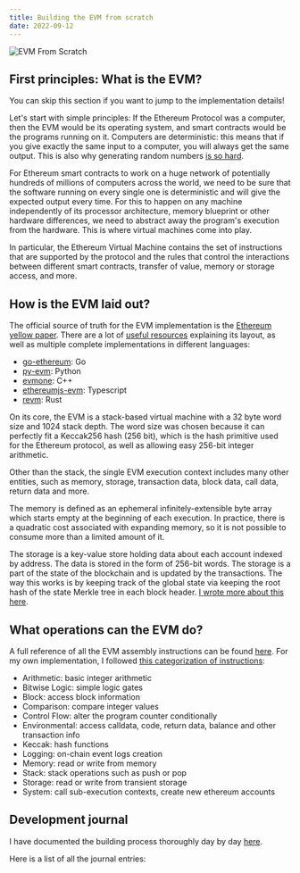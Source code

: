 ```yaml
---
title: Building the EVM from scratch
date: 2022-09-12
---
```


![EVM From Scratch](/assets/evm-from-scratch.png)

<Callout
  emoji="💬"
  content="I recently built my own (incomplete) implementation of the Ethereum Virtual Machine 
    in Typescript. This was made possible thanks to the EVM-From-Scratch 
    practical challenge built by W1nt3r.eth"
/>

<Bookmark
  title="evm-from-scratch repository"
  desc="Full source code of the project"
  href="https://github.com/merklefruit/evm-from-scratch"
/>

## First principles: What is the EVM?

You can skip this section if you want to jump to the implementation details!

Let's start with simple principles: If the Ethereum Protocol was a computer, then the EVM would be its
operating system, and smart contracts would be the programs running on it. Computers are deterministic:
this means that if you give exactly the same input to a computer, you will always get the same output.
This is also why generating random numbers [is so hard](https://blog.cloudflare.com/randomness-101-lavarand-in-production/).

For Ethereum smart contracts to work on a huge network of potentially hundreds of millions of computers across
the world, we need to be sure that the software running on every single one is deterministic and will give
the expected output every time. For this to happen on any machine independently of its processor architecture,
memory blueprint or other hardware differences, we need to abstract away the program's execution from the
hardware. This is where virtual machines come into play.

In particular, the Ethereum Virtual Machine contains the set of instructions that are supported by
the protocol and the rules that control the interactions between different smart contracts, transfer
of value, memory or storage access, and more.

## How is the EVM laid out?

The official source of truth for the EVM implementation is
the [Ethereum yellow paper](https://ethereum.github.io/yellowpaper/paper.pdf).
There are a lot of [useful resources](https://github.com/merklefruit/evm-from-scratch/blob/main/daily-progress/day00.md)
explaining its layout, as well as multiple complete implementations in different languages:

- [go-ethereum](https://github.com/ethereum/go-ethereum/blob/master/core/vm/evm.go): Go
- [py-evm](https://github.com/ethereum/py-evm): Python
- [evmone](https://github.com/ethereum/evmone): C++
- [ethereumjs-evm](https://github.com/ethereumjs/ethereumjs-monorepo/tree/master/packages/evm): Typescript
- [revm](https://github.com/bluealloy/revm): Rust

On its core, the EVM is a stack-based virtual machine with a 32 byte word size and 1024 stack depth.
The word size was chosen because it can perfectly fit a Keccak256 hash (256 bit),
which is the hash primitive used for the Ethereum protocol, as well as allowing easy 256-bit integer arithmetic.

Other than the stack, the single EVM execution context includes many other entities, such as memory,
storage, transaction data, block data, call data, return data and more.

The memory is defined as an ephemeral infinitely-extensible byte array which starts empty at the beginning
of each execution. In practice, there is a quadratic cost associated with expanding memory, so it
is not possible to consume more than a limited amount of it.

The storage is a key-value store holding data about each account indexed by address.
The data is stored in the form of 256-bit words. The storage is a part of the state of
the blockchain and is updated by the transactions. The way this works is by keeping track of
the global state via keeping the root hash of the state Merkle tree in each block header.
[I wrote more about this here](https://github.com/merklefruit/evm-from-scratch/blob/main/daily-progress/day12.md).

## What operations can the EVM do?

A full reference of all the EVM assembly instructions can be found [here](https://www.evm.codes/?fork=grayGlacier).
For my own implementation, I followed [this categorization of instructions](https://ethereum.github.io/execution-specs/autoapi/ethereum/gray_glacier/vm/instructions/index.html):

- Arithmetic: basic integer arithmetic
- Bitwise Logic: simple logic gates
- Block: access block information
- Comparison: compare integer values
- Control Flow: alter the program counter conditionally
- Environmental: access calldata, code, return data, balance and other transaction info
- Keccak: hash functions
- Logging: on-chain event logs creation
- Memory: read or write from memory
- Stack: stack operations such as push or pop
- Storage: read or write from transient storage
- System: call sub-execution contexts, create new ethereum accounts

## Development journal

I have documented the building process thoroughly day by day [here](https://github.com/merklefruit/evm-from-scratch#progress-log).

Here is a list of all the journal entries:

<Bookmark
  title="Day 0"
  emoji="📚"
  desc="Research of relevant learning material & tools to get started"
  href="https://github.com/merklefruit/evm-from-scratch/blob/main/daily-progress/day00.md"
/>

<Bookmark
  title="Day 1"
  emoji="📚"
  desc="Gathering more resources & reading Mastering Ethereum chapter 13"
  href="https://github.com/merklefruit/evm-from-scratch/blob/main/daily-progress/day01.md"
/>

<Bookmark
  title="Day 2"
  emoji="📚"
  desc="Setting up the EVM-from-scratch challenge & EVM class"
  href="https://github.com/merklefruit/evm-from-scratch/blob/main/daily-progress/day02.md"
/>

<Bookmark
  title="Day 3"
  emoji="📚"
  desc="Reading the yellow paper & EVM inception (EVM inside EVM)"
  href="https://github.com/merklefruit/evm-from-scratch/blob/main/daily-progress/day03.md"
/>

<Bookmark
  title="Day 4"
  emoji="📚"
  desc="Stack & memory implementation & first Opcodes"
  href="https://github.com/merklefruit/evm-from-scratch/blob/main/daily-progress/day04.md"
/>

<Bookmark
  title="Day 5"
  emoji="📚"
  desc="PUSH, POP, SUB Opcodes, MachineState context struct"
  href="https://github.com/merklefruit/evm-from-scratch/blob/main/daily-progress/day05.md"
/>

<Bookmark
  title="Day 6"
  emoji="📚"
  desc="Most Arithmetic, Comparison, Bitwise operations & JUMP Opcodes"
  href="https://github.com/merklefruit/evm-from-scratch/blob/main/daily-progress/day06.md"
/>

<Bookmark
  title="Day 7"
  emoji="📚"
  desc="Memory structure & related Opcodes"
  href="https://github.com/merklefruit/evm-from-scratch/blob/main/daily-progress/day06.md"
/>

<Bookmark
  title="Day 8"
  emoji="📚"
  desc="TxData, globalState, Block data & related Opcodes"
  href="https://github.com/merklefruit/evm-from-scratch/blob/main/daily-progress/day08.md"
/>

<Bookmark
  title="Day 9"
  emoji="📚"
  desc="More Environmental Opcodes & CALLDATALOAD."
  href="https://github.com/merklefruit/evm-from-scratch/blob/main/daily-progress/day09.md"
/>

<Bookmark
  title="Day 10"
  emoji="📚"
  desc="CALLDATASIZE, CALLDATACOPY, CODESIZE, CODECOPY Opcodes"
  href="https://github.com/merklefruit/evm-from-scratch/blob/main/daily-progress/day10.md"
/>

<Bookmark
  title="Day 11"
  emoji="📚"
  desc="EXTCODESIZE, EXTCODECOPY, SELFBALANCE Opcodes"
  href="https://github.com/merklefruit/evm-from-scratch/blob/main/daily-progress/day11.md"
/>

<Bookmark
  title="Day 12"
  emoji="📚"
  desc="Research & study on the Storage / data layer of the Ethereum protocol"
  href="https://github.com/merklefruit/evm-from-scratch/blob/main/daily-progress/day12.md"
/>

<Bookmark
  title="Day 13"
  emoji="📚"
  desc="Simple Storage implementation, SSTORE, SLOAD, RETURN, REVERT Opcodes"
  href="https://github.com/merklefruit/evm-from-scratch/blob/main/daily-progress/day13.md"
/>

<Bookmark
  title="Day 14"
  emoji="📚"
  desc="Upgraded test file & refactored code, added GAS, LOG Opcodes"
  href="https://github.com/merklefruit/evm-from-scratch/blob/main/daily-progress/day14.md"
/>

<Bookmark
  title="Day 15"
  emoji="📚"
  desc="Major EVM class refactoring & started CALL Opcode"
  href="https://github.com/merklefruit/evm-from-scratch/blob/main/daily-progress/day15.md"
/>

<Bookmark
  title="Day 16"
  emoji="📚"
  desc="Final CALL implementation & RETURNDATASIZE, RETURNDATACOPY Opcodes"
  href="https://github.com/merklefruit/evm-from-scratch/blob/main/daily-progress/day16.md"
/>

<Bookmark
  title="Day 17"
  emoji="📚"
  desc="Opcode runners refactoring, DELEGATECALL, STATICCALL Opcodes"
  href="https://github.com/merklefruit/evm-from-scratch/blob/main/daily-progress/day17.md"
/>

<Bookmark
  title="Day 18"
  emoji="📚"
  desc="CREATE, SELFDESTRUCT Opcodes. Challenge completed!"
  href="https://github.com/merklefruit/evm-from-scratch/blob/main/daily-progress/day18.md"
/>
